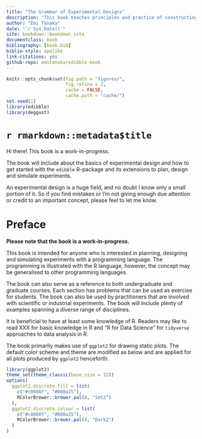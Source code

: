 ```yaml
--- 
title: "The Grammar of Experimental Designs"
description: "This book teaches principles and practice of constructing experimental designs."
author: "Emi Tanaka"
date: "`r Sys.Date()`"
site: bookdown::bookdown_site
documentclass: book
bibliography: [book.bib]
biblio-style: apalike
link-citations: yes
github-repo: emitanaka/edibble-book
---
```


```r
knitr::opts_chunk$set(fig.path = "figures/",
                      fig.retina = 2,
                      cache = FALSE, 
                      cache.path = "cache/")
set.seed(1)
library(edibble)
library(deggust)
```

# `r rmarkdown::metadata$title` {-}

::: {.callout .warning}

Hi there! This book is a work-in-progress. 

:::

The book will include about the basics of experimental design and how to get started with the `edibble` R-package and its extensions to plan, design and simulate experiments. 

An experimental design is a huge field, and no doubt I know only a small portion of it. So if you find mistakes or I'm not giving enough due attention or credit to an important concept, please feel to let me know. 

# Preface {-}

**Please note that the book is a work-in-progress.**

This book is intended for anyone who is interested in planning, designing and simulating experiments with a programming language. The programming is illustrated with the R language, however, the concept may be generalised to other programming languages. 

The book can also serve as a reference to both undergraduate and graduate courses. Each section has problems that can be used as exercise for students. The book can also be used by practitioners that are involved with scientific or industrial experiments. The book will include plenty of examples spanning a diverse range of disciplines.

It is beneficial to have at least some knowledge of R. Readers may like to read XXX for basic knowledge in R and "R for Data Science" for `tidyverse` approaches to data analysis in R.  

The book primarily makes use of `ggplot2` for drawing static plots. The default color scheme and theme are modified as below and are applied for all plots produced by `ggplot2` henceforth.

```r
library(ggplot2)
theme_set(theme_classic(base_size = 12))
options(
  ggplot2.discrete.fill = list(
    c("#c8008f", "#008a25"),
    RColorBrewer::brewer.pal(8, "Set2")
  ),
  ggplot2.discrete.colour = list(
    c("#c8008f", "#008a25"),
    RColorBrewer::brewer.pal(8, "Dark2")
  )
)
```
